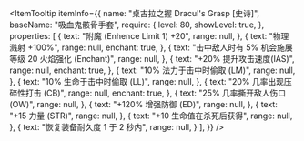 
<ItemTooltip
  itemInfo={{
    name: "桌古拉之握 Dracul's Grasp [史诗]",
    baseName: "吸血鬼骸骨手套",
    require: {
      level: 80,
      showLevel: true,
    },
    properties: [
      {
        text: "附魔 (Enhence Limit 1) +20",
        range: null,
      },
      {
        text: "物理溅射 +100%",
        range: null,
        enchant: true,
      },
      {
        text: "击中敌人时有 5% 机会施展等级 20 火焰强化 (Enchant)",
        range: null,
      },
      {
        text: "+20% 提升攻击速度(IAS)",
        range: null,
        enchant: true,
      },
      {
        text: "10% 法力于击中时偷取 (LM)",
        range: null,
      },
      {
        text: "10% 生命于击中时偷取 (LL)",
        range: null,
      },
      {
        text: "20% 几率出现压碎性打击 (CB)",
        range: null,
        enchant: true,
      },
      {
        text: "25% 几率撕开敌人伤口 (OW)",
        range: null,
      },
      {
        text: "+120% 增强防御 (ED)",
        range: null,
      },
      {
        text: "+15 力量 (STR)",
        range: null,
      },
      {
        text: "+10 生命值在杀死后获得",
        range: null,
      },
      {
        text: "恢复装备耐久度 1 于 2 秒内",
        range: null,
      }
    ],
  }}
/>
